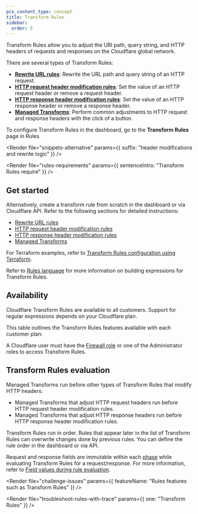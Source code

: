 ```yaml
---
pcx_content_type: concept
title: Transform Rules
sidebar:
  order: 5
---
```



Transform Rules allow you to adjust the URI path, query string, and HTTP headers of requests and responses on the Cloudflare global network.

There are several types of Transform Rules:

- [**Rewrite URL rules**](/rules/transform/url-rewrite/): Rewrite the URL path and query string of an HTTP request.
- [**HTTP request header modification rules**](/rules/transform/request-header-modification/): Set the value of an HTTP request header or remove a request header.
- [**HTTP response header modification rules**](/rules/transform/response-header-modification/): Set the value of an HTTP response header or remove a response header.
- [**Managed Transforms**](/rules/transform/managed-transforms/): Perform common adjustments to HTTP request and response headers with the click of a button.

To configure Transform Rules in the dashboard, go to the **Transform Rules** page in Rules.

<Render
	file="snippets-alternative"
	params={{ suffix: "header modifications and rewrite logic" }}
/>
<br />

<Render
	file="rules-requirements"
	params={{ sentenceIntro: "Transform Rules require" }}
/>

## Get started

<Render file="rules-templates" />

Alternatively, create a transform rule from scratch in the dashboard or via Cloudflare API. Refer to the following sections for detailed instructions:

- [Rewrite URL rules](/rules/transform/url-rewrite/)
- [HTTP request header modification rules](/rules/transform/request-header-modification/)
- [HTTP response header modification rules](/rules/transform/response-header-modification/create-dashboard/)
- [Managed Transforms](/rules/transform/managed-transforms/)

For Terraform examples, refer to [Transform Rules configuration using Terraform](/terraform/additional-configurations/transform-rules/).

Refer to [Rules language](/ruleset-engine/rules-language/) for more information on building expressions for Transform Rules.

## Availability

Cloudflare Transform Rules are available to all customers. Support for regular expressions depends on your Cloudflare plan.

This table outlines the Transform Rules features available with each customer plan:

<Render file="rules-new-limits" />

<FeatureTable id="rules.transform_rules" />

A Cloudflare user must have the [Firewall role](/fundamentals/setup/manage-members/roles/) or one of the Administrator roles to access Transform Rules.

## Transform Rules evaluation

Managed Transforms run before other types of Transform Rules that modify HTTP headers:

- Managed Transforms that adjust HTTP request headers run before HTTP request header modification rules.
- Managed Transforms that adjust HTTP response headers run before HTTP response header modification rules.

Transform Rules run in order. Rules that appear later in the list of Transform Rules can overwrite changes done by previous rules. You can define the rule order in the dashboard or via API.

Request and response fields are immutable within each [phase](/ruleset-engine/about/phases/) while evaluating Transform Rules for a request/response. For more information, refer to [Field values during rule evaluation](/ruleset-engine/about/rules/#field-values-during-rule-evaluation).

<Render
	file="challenge-issues"
	params={{ featureName: "Rules features such as Transform Rules" }}
/>

<Render
	file="troubleshoot-rules-with-trace"
	params={{ one: "Transform Rules" }}
/>
